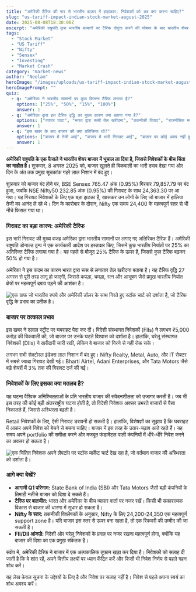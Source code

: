 ```yaml
---
title: "अमेरिकी टैरिफ की मार से भारतीय बाज़ार में हाहाकार: निवेशकों को अब क्या करना चाहिए?"
slug: "us-tariff-impact-indian-stock-market-august-2025"
date: 2025-08-08T18:30:00Z
excerpt: "अमेरिकी राष्ट्रपति द्वारा भारतीय सामानों पर टैरिफ दोगुना करने की घोषणा के बाद भारतीय शेयर बाजार में भारी गिरावट आई। सेंसेक्स 700 से अधिक अंक टूट गया और निफ्टी 24,400 के नीचे फिसल गया। जानिए इस गिरावट का कारण और आगे की रणनीति।"
tags:
  - "Stock Market"
  - "US Tariff"
  - "Nifty"
  - "Sensex"
  - "Investing"
  - "Market Crash"
category: "market-news"
author: "Neelam"
heroImage: "/images/uploads/us-tariff-impact-indian-stock-market-august-2025/hero-image.jpg"
heroImagePrompt: ""
quiz:
  - q: "अमेरिका ने भारतीय सामानों पर कुल कितना टैरिफ लगाया है?"
    options: ["25%", "50%", "15%", "100%"]
    answer: 1
  - q: "अमेरिका द्वारा इस टैरिफ वृद्धि का मुख्य कारण क्या बताया गया है?"
    options: ["व्यापार घाटा", "भारत द्वारा रूसी तेल खरीदना", "तकनीकी विवाद", "राजनीतिक मतभेद"]
    answer: 1
  - q: "इस खबर के बाद बाजार की क्या प्रतिक्रिया थी?"
    options: ["बाजार में तेजी आई", "बाजार में भारी गिरावट आई", "बाजार पर कोई असर नहीं हुआ", "बाजार स्थिर रहा"]
    answer: 1
---
```


**अमेरिकी राष्ट्रपति के एक फैसले ने भारतीय शेयर बाजार में भूचाल ला दिया है, जिससे निवेशकों के बीच चिंता का माहौल है।** शुक्रवार, 8 अगस्त 2025 को, बाजार खुलते ही बिकवाली का भारी दबाव देखा गया और दिन के अंत तक प्रमुख सूचकांक गहरे लाल निशान में बंद हुए।

शुक्रवार को बाजार बंद होने पर, BSE Sensex 765.47 अंक (0.95%) गिरकर 79,857.79 पर बंद हुआ, जबकि NSE Nifty50 232.85 अंक (0.95%) की गिरावट के साथ 24,363.30 पर आ गया। यह गिरावट निवेशकों के लिए एक बड़ा झटका है, खासकर उन लोगों के लिए जो बाजार में हालिया तेजी का आनंद ले रहे थे। दिन के कारोबार के दौरान, Nifty एक समय 24,400 के महत्वपूर्ण स्तर से भी नीचे फिसल गया था।

### गिरावट का बड़ा कारण: अमेरिकी टैरिफ

इस भारी गिरावट की मुख्य वजह अमेरिका द्वारा भारतीय सामानों पर लगाए गए अतिरिक्त टैरिफ हैं। अमेरिकी राष्ट्रपति डोनाल्ड ट्रम्प ने एक कार्यकारी आदेश पर हस्ताक्षर किए, जिसमें कुछ भारतीय निर्यातों पर 25% का अतिरिक्त टैरिफ लगाया गया है। यह पहले से मौजूद 25% टैरिफ के ऊपर है, जिससे कुल टैरिफ बढ़कर 50% हो गया है।

अमेरिका ने इस कदम का कारण भारत द्वारा रूस से लगातार तेल खरीदना बताया है। यह टैरिफ वृद्धि 27 अगस्त से पूरी तरह लागू हो जाएगी, जिससे कपड़ा, चमड़ा, रत्न और आभूषण जैसे प्रमुख भारतीय निर्यात क्षेत्रों पर महत्वपूर्ण दबाव पड़ने की आशंका है।

![एक ग्राफ जो भारतीय रुपये और अमेरिकी डॉलर के साथ गिरते हुए स्टॉक चार्ट को दर्शाता है, जो टैरिफ वृद्धि के प्रभाव का प्रतीक है।](/images/uploads/us-tariff-impact-indian-stock-market-august-2025/tariff-impact-chart.png)

### बाजार पर तत्काल प्रभाव

इस खबर ने दलाल स्ट्रीट पर घबराहट पैदा कर दी। विदेशी संस्थागत निवेशकों (FIIs) ने लगभग ₹5,000 करोड़ की बिकवाली की, जो बाजार पर उनके घटते विश्वास को दर्शाता है। हालांकि, घरेलू संस्थागत निवेशकों (DIIs) ने खरीदारी जारी रखी, लेकिन वे बाजार को गिरने से नहीं रोक सके।

लगभग सभी सेक्टोरल इंडेक्स लाल निशान में बंद हुए। Nifty Realty, Metal, Auto, और IT सेक्टर में सबसे ज्यादा गिरावट देखी गई। Bharti Airtel, Adani Enterprises, और Tata Motors जैसे बड़े शेयरों में 3% तक की गिरावट दर्ज की गई।

### निवेशकों के लिए इसका क्या मतलब है?

यह घटना वैश्विक अनिश्चितताओं के प्रति भारतीय बाजार की संवेदनशीलता को उजागर करती है। जब भी इस तरह की कोई बड़ी अंतरराष्ट्रीय घटना होती है, तो विदेशी निवेशक अक्सर उभरते बाजारों से पैसा निकालते हैं, जिससे अस्थिरता बढ़ती है।

Retail निवेशकों के लिए, ऐसी गिरावट डरावनी हो सकती है। हालांकि, विशेषज्ञों का सुझाव है कि घबराहट में आकर अपने निवेश को बेचने से बचना चाहिए। बाजार में इस तरह के उतार-चढ़ाव आते रहते हैं। यह समय अपने portfolio की समीक्षा करने और मजबूत फंडामेंटल वाली कंपनियों में धीरे-धीरे निवेश करने का अवसर हो सकता है।

![एक चिंतित निवेशक अपने लैपटॉप पर स्टॉक मार्केट चार्ट देख रहा है, जो वर्तमान बाजार की अस्थिरता को दर्शाता है।](/images/uploads/us-tariff-impact-indian-stock-market-august-2025/investor-concern.png)

### आगे क्या देखें?

*   **आगामी Q1 परिणाम:** State Bank of India (SBI) और Tata Motors जैसी बड़ी कंपनियों के तिमाही नतीजे बाजार को दिशा दे सकते हैं।
*   **टैरिफ पर बातचीत:** भारत और अमेरिका के बीच व्यापार वार्ता पर नजर रखें। किसी भी सकारात्मक विकास से बाजार की धारणा में सुधार हो सकता है।
*   **Nifty के स्तर:** तकनीकी विश्लेषकों के अनुसार, Nifty के लिए 24,200-24,350 एक महत्वपूर्ण support zone है। यदि बाजार इस स्तर से ऊपर बना रहता है, तो एक रिकवरी की उम्मीद की जा सकती है।
*   **FII/DII आंकड़े:** विदेशी और घरेलू निवेशकों के प्रवाह पर नजर रखना महत्वपूर्ण होगा, क्योंकि यह बाजार की दिशा का एक प्रमुख संकेतक है।

संक्षेप में, अमेरिकी टैरिफ ने बाजार में एक अल्पकालिक तूफान खड़ा कर दिया है। निवेशकों को सलाह दी जाती है कि वे शांत रहें, अपने वित्तीय लक्ष्यों पर ध्यान केंद्रित करें और किसी भी निवेश निर्णय से पहले गहन शोध करें।

यह लेख केवल सूचना के उद्देश्यों के लिए है और निवेश पर सलाह नहीं है। निवेश से पहले अपना स्वयं का शोध अवश्य करें।